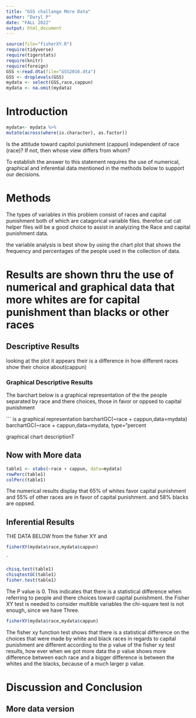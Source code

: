 ```yaml
---
title: "GSS challange More Data"
author: "Daryl P"
date: "FALL 2022"
output: html_document
---
```








```r
source(file="fisherXY.R")
require(tidyverse)
require(tigerstats)
require(knitr)
require(foreign)
GSS <-read.dta(file="GSS2016.dta")
GSS <- droplevels(GSS)
mydata <- select(GSS,race,cappun)
mydata <- na.omit(mydata)
```

# Introduction

```r
mydata<- mydata %>%
mutate(across(where(is.character), as.factor))
```
<!--In this section you explain what you are trying to show.  Where did the data come from?  What is the research or other question you are trying to answer?.  If you skimp in this section expect to be marked down in your grade. Paint a picture of the project a couple of paragraphs is expected!-->

Is the attitude toward capitol punishment (cappun) independent of race (race)?
If not, then whose view differs from whom?

To establish the answer to this statement requires the use of numerical, graphical and inferential data mentioned in the methods below to support our decisions.

# Methods
The types of variables in this problem consist of races and capital punishment both of which are catagorical variable files. therefoe cat cat helper files will be a good choice to assist in analyizing the Race and capital  punishment data.

<!--Decide on your methods:  use "variable aonalysis" or other appropriate
descriptors.  Make sure to choose at least one graphical method and at least one numerical method. Discuss what data manipulations may be needed for example subsetting or other binning procedures and what sort of graphical  and inferential tools will be used!-->
the variable analysis is best show by using the chart plot that shows the frequency and percentages of the people used in the collection of data.

# Results are shown thru the use of numerical and graphical data that more whites are for capital punishment than blacks or other races

<!--Divide this section into two sub-sections:  One for your descriptive  results and one for your inferential results.!-->

## Descriptive Results
looking at the plot it appears their is a difference in how different races show their choice about(cappun)

### Graphical Descriptive Results
The barchart below is a graphical representation of the the people separated by race and there choices, those in favor or oppsed to capital punishment

``` is a graphical representation
barchartGC(~race + cappun,data=mydata)
barchartGC(~race + cappun,data=mydata, type="percent

graphical chart descriptionT


## Now with More data



<!--Numerical results go here. Use the numerical results to describe the patterns if any that exist in the data as focused toward the research question!-->


```r
table1 <- xtabs(~race + cappun, data=mydata)
rowPerc(table1)
colPerc(table1)
```


The numerical results display that 65% of whites favor capital punishment and  55% of other races are in favor of capital punishment. and 58% blacks are oppsed.



## Inferential Results
<!--State hypothesis clearly.  Make sure your discussion of the inferential test covers all the aspects that the test output produces, such as test statistic, p-value etc.  Make a decision about the null hypothesis, explain the assumptions on which the selected test/procedure was based, and why the chosen procedure satisfys the assumptions and is appropriate to answer the research question!-->
THE DATA BELOW from the fisher XY and 
```r
fisherXY(mydata$race,mydata$cappun)
```
`


```r
chisq.test(table1)
chisqtestGC(table1)
fisher.test(table1)
```

The P value is 0. This indicates that there is a statistical difference when  referring to people and there choices toward capital punishment. the Fisher XY test is needed to  consider multible variables the chi-square test is not enough,.since we have Three.


```r
fisherXY(mydata$race,mydata$cappun)
```



The fisher xy function test shows that there is a statistical difference on the choices that were  made by white and black races in regards to capital punishment are different according to the p value of the fisher xy test results, how ever when we got more data the p value shows more difference between each race and a bigger difference is between the whites and the blacks, because of a much larger p value.

# Discussion and Conclusion


## More data version



<!--Discussion and conclusion here.  If you found a relationship be sure to consider whether the relationship occurs because one of the variavbles causes the other, or whether they perhasps are related for some other reason.  Watch the chapter 6 videos from the GeorgeTown videos collection.!-->
